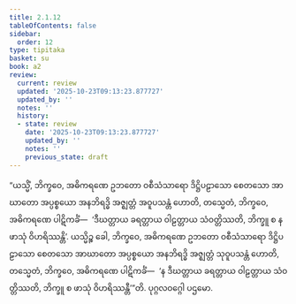 ```yaml
---
title: 2.1.12
tableOfContents: false
sidebar:
  order: 12
type: tipitaka
basket: su
book: a2
review:
  current: review
  updated: '2025-10-23T09:13:23.877727'
  updated_by: ''
  notes: ''
  history:
  - state: review
    date: '2025-10-23T09:13:23.877727'
    updated_by: ''
    notes: ''
    previous_state: draft
---
```



<ReviewStatus review={frontmatter.review} showDetails={true} />

<HypothesisAnnotation frontmatter={frontmatter} />

<DynamicBreadcrumb />

<Division number="64" book="a2" e="ch" v="15" p="78">

<Paragraph number="142" book="a2">
“ယသ္မိံ, ဘိက္ခဝေ, အဓိကရဏေ ဥဘတော ဝစီသံသာရော ဒိဋ္ဌိပဠာသော စေတသော အာဃာတော အပ္ပစ္စယော အနဘိရဒ္ဓိ အဇ္ဈတ္တံ အဝူပသန္တံ ဟောတိ, တသ္မေတံ, ဘိက္ခဝေ, အဓိကရဏေ ပါဋိကင်္ခံ—  ‘ဒီဃတ္တာယ ခရတ္တာယ ဝါဠတ္တာယ သံဝတ္တိဿတိ, ဘိက္ခူ စ န ဖာသုံ ဝိဟရိဿန္တိ’.
</Paragraph>

<Paragraph number="143" book="a2">
ယသ္မိဉ္စ ခေါ, ဘိက္ခဝေ, အဓိကရဏေ ဥဘတော ဝစီသံသာရော ဒိဋ္ဌိပဠာသော စေတသော အာဃာတော အပ္ပစ္စယော အနဘိရဒ္ဓိ အဇ္ဈတ္တံ သုဝူပသန္တံ ဟောတိ, တသ္မေတံ, ဘိက္ခဝေ, အဓိကရဏေ ပါဋိကင်္ခံ—  ‘န ဒီဃတ္တာယ ခရတ္တာယ ဝါဠတ္တာယ သံဝတ္တိဿတိ, ဘိက္ခူ စ ဖာသုံ ဝိဟရိဿန္တီ’”တိ.

</Paragraph>
</Division>

<Paragraph number="144" type="center" book="a2">
ပုဂ္ဂလဝဂ္ဂေါ ပဌမော.
</Paragraph>